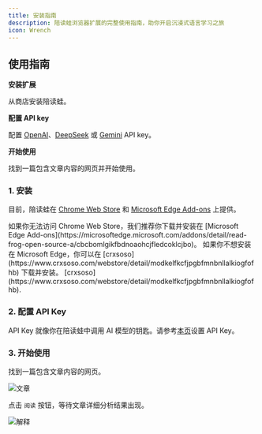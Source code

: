 ```yaml
---
title: 安装指南
description: 陪读蛙浏览器扩展的完整使用指南，助你开启沉浸式语言学习之旅
icon: Wrench
---
```


## 使用指南

<Steps>
<Step>

**安装扩展**

从商店安装陪读蛙。

</Step>

<Step>

**配置 API key**

配置 [OpenAI](https://openai.com/api/)、[DeepSeek](https://platform.deepseek.com/) 或 [Gemini](https://ai.google.dev/) API key。

</Step>

<Step>

**开始使用**

找到一篇包含文章内容的网页并开始使用。

</Step>
</Steps>

### 1. 安装

目前，陪读蛙在 [Chrome Web Store](https://chromewebstore.google.com/detail/read-frog/modkelfkcfjpgbfmnbnllalkiogfofhb?utm_source=official) 和 [Microsoft Edge Add-ons](https://microsoftedge.microsoft.com/addons/detail/read-frog-open-source-a/cbcbomlgikfbdnoaohcjfledcoklcjbo) 上提供。

<Callout title="无法访问 Chrome Web Store？">
  如果你无法访问 Chrome Web Store，我们推荐你下载并安装在 [Microsoft Edge
  Add-ons](https://microsoftedge.microsoft.com/addons/detail/read-frog-open-source-a/cbcbomlgikfbdnoaohcjfledcoklcjbo)。
  如果你不想安装在 Microsoft Edge，你可以在
  [crxsoso](https://www.crxsoso.com/webstore/detail/modkelfkcfjpgbfmnbnllalkiogfofhb)
  下载并安装。
  [crxsoso](https://www.crxsoso.com/webstore/detail/modkelfkcfjpgbfmnbnllalkiogfofhb).
</Callout>

### 2. 配置 API Key

API Key 就像你在陪读蛙中调用 AI 模型的钥匙。请参考[本页](/tutorial/api-key)设置 API Key。

### 3. 开始使用

找到一篇包含文章内容的网页。

![文章](/tutorial/installation/start-reading.png)

点击 `阅读` 按钮，等待文章详细分析结果出现。

![解释](/tutorial/get-started/interface.png)
